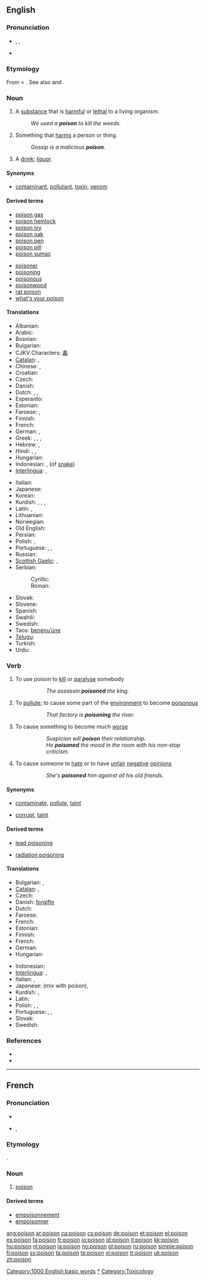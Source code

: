 {{see|poisson|Poisson}}
==English==
{{wikipedia}}

===Pronunciation===
* {{enPR|poi'zən}}, {{IPA|/ˈpɔɪz(ə)n/}}, {{SAMPA|/"pOIz(@)n/}}
* {{audio|en-us-poison.ogg|Audio (US)}}
*: {{rhymes|ɔɪzən}}

===Etymology===
From {{OF.}} {{term|puison|lag=fro}} < {{L.}} {{term|potio|lang=la}}. See also {{term|potion}} and {{term|potable}}.

===Noun===
{{en-noun}}

# A [[substance]] that is [[harmful]] or [[lethal]] to a living organism.
#: ''We used a '''poison''' to kill the weeds.''
# Something that [[harm]]s a person or thing.
#: ''Gossip is a malicious '''poison'''.''
# {{idiomatic}} A [[drink]]; [[liquor]].

====Synonyms====
* {{sense|substance that is harmful}} [[contaminant]], [[pollutant]], [[toxin]], [[venom]]

====Derived terms====
{{top2}}
* [[poison gas]]
* [[poison hemlock]]
* [[poison ivy]]
* [[poison oak]]
* [[poison pen]]
* [[poison pill]]
* [[poison sumac]]
{{mid2}}
* [[poisoner]]
* [[poisoning]]
* [[poisonous]]
* [[poisonwood]]
* [[rat poison]]
* [[what's your poison]]
{{bottom}}

====Translations====
{{trans-top|substance harmful to a living organism}}
* Albanian: {{t-|sq|helm|m|xs=Albanian}}
* Arabic: {{t-|ar|سم|m|tr=summ|sc=Arab}}
* Bosnian: {{t-|bs|otrov|m}}
* Bulgarian: {{t+|bg|отрова|f|sc=Cyrl}}
* CJKV Characters: [[毒]]
* [[Catalan]]: {{t-|ca|verí|m}}, {{t-|ca|metzina|f}}
* Chinese: {{t-|cmn|毒物|tr=dúwù|sc=Hani|xs=Mandarin}}, {{t|cmn|毒药|tr=dúyào|sc=Hani|xs=Mandarin}}
* Croatian: {{t-|hr|otrov|m}}
* Czech: {{t+|cs|jed|m}}
* Danish: {{t-|da|gift}}
* Dutch: {{t+|nl|gif|n}}, {{t+|nl|vergif|n}}, {{t+|nl|vergift|n}}
* Esperanto: {{t-|eo|veneno|xs=Esperanto}}
* Estonian: {{t-|et|mürk}}
* Faroese: {{t-|fo|gift|f|xs=Faroese}}, {{t-|fo|eitur|n|xs=Faroese}}
* Finnish: {{t+|fi|myrkky}}
* French: {{t+|fr|poison|m}}
* German: {{t+|de|Gift|n}}, {{t|de|Giftstoff|m}}
* Greek: {{t+|el|δηλητήριο|n|sc=Grek}}, {{t+|el|φαρμάκι|n|sc=Grek}}, {{t+|el|ιός|m|sc=Grek}}, {{t+|el|φόλα|f|sc=Grek}}
* Hebrew: {{t-|he|רעל|רַעַל|m|tr=ra'àl|sc=Hebr}}, {{t-|he|סם|סַם|m|tr=sam|sc=Hebr}}
* Hindi: {{t|hi|विष|tr=viś|sc=Deva|xs=Hindi}}, {{t-|hi|ज़हर|tr=zahr|sc=Deva|xs=Hindi}}, {{t-|hi|जहर|tr=jahr|sc=Deva|xs=Hindi}}
* Hungarian: {{t+|hu|méreg}}
* Indonesian: {{t+|id|racun|xs=Indonesian}}, {{t|id|bisa|xs=Indonesian}} (of [[snake]])
* [[Interlingua]]: {{t-|ia|veneno|xs=Interlingua}}, {{t|ia|toxico|xs=Interlingua}}
{{trans-mid}}
* Italian: {{t+|it|veleno|m}}
* Japanese: {{t+|ja|毒|tr=[[どく]], doku|sc=Jpan}}
* Korean: {{t+|ko|독|tr=dok|sc=Hang}}
* Kurdish: {{t+|ku|jehr|f}}, {{t+|ku|jar|f}}, {{t|ku|ده‌رمانخوارد|sc=KUchar}}, {{t|ku|ژه‌هر|sc=KUchar}}
* Latin: {{t-|la|venenum|n}}, {{t-|la|toxicum|n}}
* Lithuanian: {{t-|lt|nuodai|n|xs=Lithuanian}}
* Norwegian: {{t-|no|gift|c}}
* Old English: {{t-|ang|ator|n|alt=ātor|xs=Old English}}
* Persian: {{t+|fa|زهر|tr=zæhr|sc=fa-Arab|xs=Persian}}
* Polish: {{t+|pl|trucizna|f}}, {{t+|pl|jad|n}}
* Portuguese: {{t+|pt|veneno|m}}, {{t+|pt|peçonha|f}}, {{t+|pt|tóxico|m}}
* Russian: {{t+|ru|яд|m|tr=jad|sc=Cyrl}}
* [[Scottish Gaelic]]: {{t-|gd|átor|xs=Scottish Gaelic}}, {{t-|gd|nimh|m|xs=Scottish Gaelic}}
* Serbian:
*: Cyrillic: {{t-|sr|отров|m|sc=Cyrl}}
*: Roman: {{t-|sr|otrov|m}}
* Slovak: {{t-|sk|jed|m}}
* Slovene: {{t+|sl|strup|m}}
* Spanish: {{t+|es|veneno|m}}
* Swahili: {{t-|sw|sumu|xs=Swahili}} {{qualifier|noun 9/10}}
* Swedish: {{t+|sv|gift|n}}
* Taos: [[benę̀nu’úne]]
* [[Telugu]]: {{t|te|విషం|tr=visham|sc=Telu}}
* Turkish: {{t+|tr|zehir}}
* Urdu: {{t-|ur|زہر|m|tr=zahr|sc=ur-Arab|xs=Urdu}}
{{trans-bottom}}

{{trans-top|something that harms}}
{{trans-mid}}
{{trans-bottom}}

{{trans-top|liquor}}
{{trans-mid}}
{{trans-bottom}}

===Verb===
{{en-verb}}

# {{transitive}} To use poison to [[kill]] or [[paralyse]] somebody
#:: ''The assassin '''poisoned''' the king.''
# {{transitive}} To [[pollute]]; to cause some part of the [[environment]] to become [[poisonous]]
#:: ''That factory is '''poisoning''' the river.''
# {{transitive}} To cause something to become much [[worse]]
#:: ''Suspicion will '''poison''' their relationship.''
#:: ''He '''poisoned''' the mood in the room with his non-stop criticism.''
# {{transitive}} To cause someone to [[hate]] or to have [[unfair]] [[negative]] [[opinion]]s
#:: ''She's '''poisoned''' him against all his old friends.''

====Synonyms====
* {{sense|to pollute}} [[contaminate]], [[pollute]], [[taint]]
* {{sense|to cause to become worse}} [[corrupt]], [[taint]]

====Derived terms====
{{top2}}
* [[lead poisoning]]
{{mid2}}
* [[radiation poisoning]]
{{bottom}}

====Translations====
{{trans-top|to use poison to kill or paralyse}}
* Bulgarian: {{t+|bg|тровя|sc=Cyrl}}, {{t+|bg|отравям|sc=Cyrl}}
* [[Catalan]]: {{t|ca|emmetzinar}}, {{t|ca|enverinar}}
* Czech: {{t|cs|otrávit}}
* Danish: [[forgifte]]
* Dutch: {{t+|nl|vergiftigen}}
* Faroese: {{t|fo|eitra|xs=Faroese}}
* French: {{t|fr|empoisoner}}
* Estonian: {{t|et|mürgitama}}
* Finnish: {{t+|fi|myrkyttää}}
* French: {{t+|fr|empoisonner}}
* German: {{t+|de|vergiften}}
* Hungarian: {{t+|hu|megmérgez}}
{{trans-mid}}
* Indonesian: {{t+|id|racun|alt=meracuni|xs=Indonesian}}
* [[Interlingua]]: {{t|ia|invenenar|xs=Interlingua}}, {{t|ia|intoxicar|xs=Interlingua}}
* Italian: {{t+|it|avvelenare}}, {{t|it|intossicare}}
* Japanese: {{t|ja|毒を混入する|tr=doku wo konnyuu-suru|sc=Jpan}} (mix with poison), {{t|ja|毒を盛る|sc=Jpan}}
* Kurdish: {{t+|ku|jehr kirin}}, {{t+|ku|jehr dan}}
* Latin: {{t-|la|veneno}}
* Polish: {{t|pl|truć}}, {{t|pl|zatruwać}}, {{t|pl|otruć}}
* Portuguese: {{t+|pt|envenenar}}, {{t|pt|empeçonhar}}, {{t|pt|intoxicar}}
* Slovak: {{t|sk|otráviť}}
* Swedish: {{t+|sv|förgifta}}
{{trans-bottom}}

===References===
* {{R:Online Etymology Dictionary}}
* {{R:Webster 1913}}

[[Category:1000 English basic words]]
[[Category:Poisons|*]]
[[Category:Toxicology]]

----

==French==

===Pronunciation===
*{{audio|Fr-poison.ogg|audio}}
* {{IPA|/pwazɔ̃ /}}, {{SAMPA|/pwazO~/}}

===Etymology===
{{L.|fr}} {{term|potio|lang=la}}.

===Noun===
{{fr-noun|m}}

# [[#English|poison]]

====Derived terms====
* [[empoisonnement]]
* [[empoisonner]]

[[ang:poison]]
[[ar:poison]]
[[ca:poison]]
[[cs:poison]]
[[de:poison]]
[[et:poison]]
[[el:poison]]
[[es:poison]]
[[fa:poison]]
[[fr:poison]]
[[io:poison]]
[[id:poison]]
[[it:poison]]
[[kk:poison]]
[[hu:poison]]
[[nl:poison]]
[[ja:poison]]
[[no:poison]]
[[pl:poison]]
[[ru:poison]]
[[simple:poison]]
[[fi:poison]]
[[sv:poison]]
[[ta:poison]]
[[te:poison]]
[[vi:poison]]
[[tr:poison]]
[[uk:poison]]
[[zh:poison]]